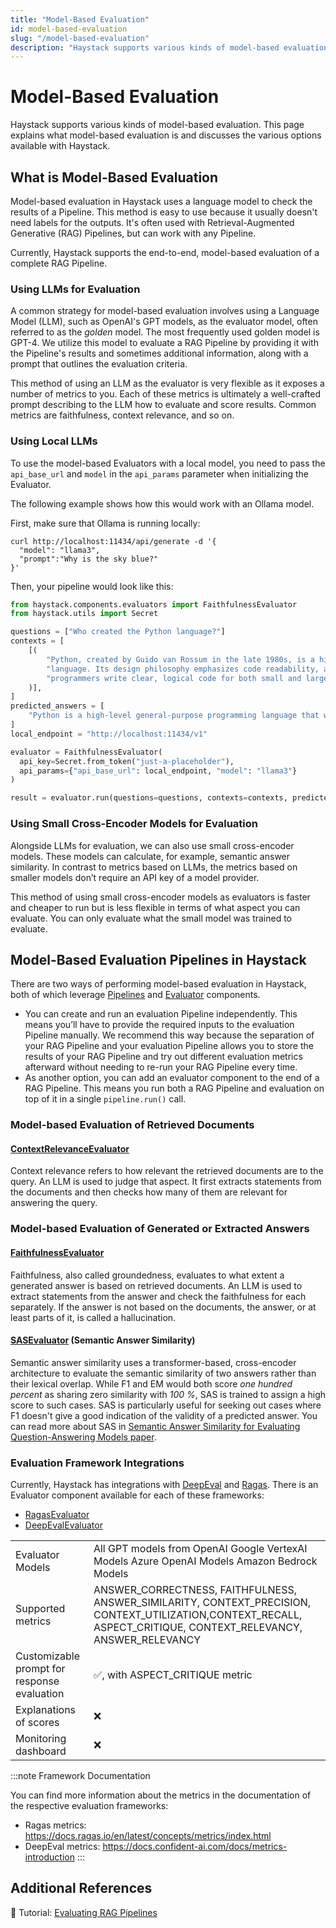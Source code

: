 ```yaml
---
title: "Model-Based Evaluation"
id: model-based-evaluation
slug: "/model-based-evaluation"
description: "Haystack supports various kinds of model-based evaluation. This page explains what model-based evaluation is and discusses the various options available with Haystack."
---
```


# Model-Based Evaluation

Haystack supports various kinds of model-based evaluation. This page explains what model-based evaluation is and discusses the various options available with Haystack.

## What is Model-Based Evaluation

Model-based evaluation in Haystack uses a language model to check the results of a Pipeline. This method is easy to use because it usually doesn't need labels for the outputs. It's often used with Retrieval-Augmented Generative (RAG) Pipelines, but can work with any Pipeline.

Currently, Haystack supports the end-to-end, model-based evaluation of a complete RAG Pipeline.

### Using LLMs for Evaluation

A common strategy for model-based evaluation involves using a Language Model (LLM), such as OpenAI's GPT models, as the evaluator model, often referred to as the _golden_ model. The most frequently used golden model is GPT-4. We utilize this model to evaluate a RAG Pipeline by providing it with the Pipeline's results and sometimes additional information, along with a prompt that outlines the evaluation criteria.

This method of using an LLM as the evaluator is very flexible as it exposes a number of metrics to you. Each of these metrics is ultimately a well-crafted prompt describing to the LLM how to evaluate and score results. Common metrics are faithfulness, context relevance, and so on.

### Using Local LLMs

To use the model-based Evaluators with a local model, you need to pass the `api_base_url` and `model` in the `api_params` parameter when initializing the Evaluator.

The following example shows how this would work with an Ollama model.

First, make sure that Ollama is running locally:

```curl
curl http://localhost:11434/api/generate -d '{
  "model": "llama3",
  "prompt":"Why is the sky blue?"
}'
```

Then, your pipeline would look like this:

```python
from haystack.components.evaluators import FaithfulnessEvaluator
from haystack.utils import Secret

questions = ["Who created the Python language?"]
contexts = [
    [(
        "Python, created by Guido van Rossum in the late 1980s, is a high-level general-purpose programming "
        "language. Its design philosophy emphasizes code readability, and its language constructs aim to help "
        "programmers write clear, logical code for both small and large-scale software projects."
    )],
]
predicted_answers = [
    "Python is a high-level general-purpose programming language that was created by George Lucas."
]
local_endpoint = "http://localhost:11434/v1"

evaluator = FaithfulnessEvaluator(
  api_key=Secret.from_token("just-a-placeholder"),
  api_params={"api_base_url": local_endpoint, "model": "llama3"}
)

result = evaluator.run(questions=questions, contexts=contexts, predicted_answers=predicted_answers)
```

### Using Small Cross-Encoder Models for Evaluation

Alongside LLMs for evaluation, we can also use small cross-encoder models. These models can calculate, for example, semantic answer similarity. In contrast to metrics based on LLMs, the metrics based on smaller models don’t require an API key of a model provider.

This method of using small cross-encoder models as evaluators is faster and cheaper to run but is less flexible in terms of what aspect you can evaluate. You can only evaluate what the small model was trained to evaluate.

## Model-Based Evaluation Pipelines in Haystack

There are two ways of performing model-based evaluation in Haystack, both of which leverage [Pipelines](../../concepts/pipelines.mdx) and [Evaluator](../../pipeline-components/evaluators.mdx) components.

- You can create and run an evaluation Pipeline independently. This means you’ll have to provide the required inputs to the evaluation Pipeline manually. We recommend this way because the separation of your RAG Pipeline and your evaluation Pipeline allows you to store the results of your RAG Pipeline and try out different evaluation metrics afterward without needing to re-run your RAG Pipeline every time.
- As another option, you can add an evaluator component to the end of a RAG Pipeline. This means you run both a RAG Pipeline and evaluation on top of it in a single `pipeline.run()`  call.

### Model-based Evaluation of Retrieved Documents

#### [ContextRelevanceEvaluator](../../pipeline-components/evaluators/contextrelevanceevaluator.mdx)

Context relevance refers to how relevant the retrieved documents are to the query. An LLM is used to judge that aspect. It first extracts statements from the documents and then checks how many of them are relevant for answering the query.

### Model-based Evaluation of Generated or Extracted Answers

#### [FaithfulnessEvaluator](../../pipeline-components/evaluators/faithfulnessevaluator.mdx)

Faithfulness, also called groundedness, evaluates to what extent a generated answer is based on retrieved documents. An LLM is used to extract statements from the answer and check the faithfulness for each separately. If the answer is not based on the documents, the answer, or at least parts of it, is called a hallucination.

#### [SASEvaluator](../../pipeline-components/evaluators/sasevaluator.mdx) (Semantic Answer Similarity)

Semantic answer similarity uses a transformer-based, cross-encoder architecture to evaluate the semantic similarity of two answers rather than their lexical overlap. While F1 and EM would both score _one hundred percent_ as sharing zero similarity with _100 %_, SAS is trained to assign a high score to such cases. SAS is particularly useful for seeking out cases where F1 doesn't give a good indication of the validity of a predicted answer. You can read more about SAS in [Semantic Answer Similarity for Evaluating Question-Answering Models paper](https://arxiv.org/abs/2108.06130).

### Evaluation Framework Integrations

Currently, Haystack has integrations with [DeepEval](https://docs.confident-ai.com/docs/metrics-introduction) and [Ragas](https://docs.ragas.io/en/stable/index.html). There is an Evaluator component available for each of these frameworks:

- [RagasEvaluator](../../pipeline-components/evaluators/ragasevaluator.mdx)
- [DeepEvalEvaluator](../../pipeline-components/evaluators/deepevalevaluator.mdx)

|  |  |
| --- | --- |
| Evaluator Models | All GPT models from OpenAI   Google VertexAI Models   Azure OpenAI Models   Amazon Bedrock Models |
| Supported metrics | ANSWER_CORRECTNESS, FAITHFULNESS, ANSWER_SIMILARITY, CONTEXT_PRECISION, CONTEXT_UTILIZATION,CONTEXT_RECALL, ASPECT_CRITIQUE, CONTEXT_RELEVANCY, ANSWER_RELEVANCY |
| Customizable prompt for response evaluation | ✅, with ASPECT_CRITIQUE metric |
| Explanations of scores | ❌ |
| Monitoring dashboard | ❌ |

:::note
Framework Documentation

You can find more information about the metrics in the documentation of the respective evaluation frameworks:

- Ragas metrics: https://docs.ragas.io/en/latest/concepts/metrics/index.html
- DeepEval metrics: https://docs.confident-ai.com/docs/metrics-introduction
:::

## Additional References

:notebook: Tutorial: [Evaluating RAG Pipelines](https://haystack.deepset.ai/tutorials/35_evaluating_rag_pipelines)
